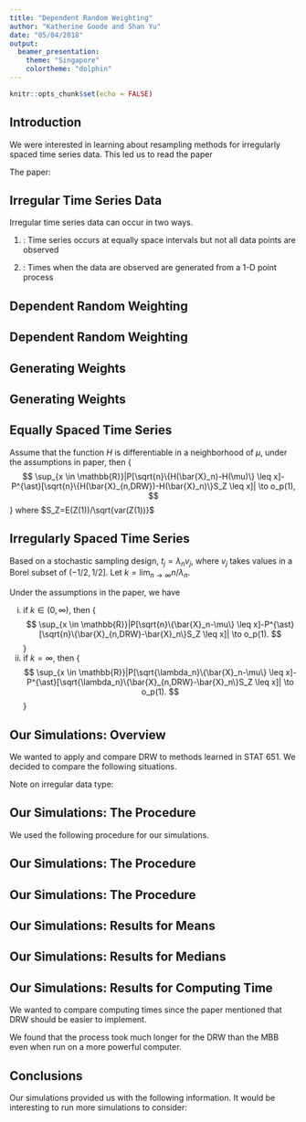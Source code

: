 ```yaml
---
title: "Dependent Random Weighting"
author: "Katherine Goode and Shan Yu"
date: "05/04/2018"
output:
  beamer_presentation:
    theme: "Singapore"
    colortheme: "dolphin"
---
```


```r
knitr::opts_chunk$set(echo = FALSE)
```

## Introduction

We were interested in learning about resampling methods for irregularly spaced time series data. This led us to read the paper

\begin{quote}
"The Dependent Random Weighting" (2015) by Srijan Sengupta, Xiaofeng Shao, and Yingchuan Wang.
\end{quote}

The paper:
\begin{itemize}
\item Introduces a method that assigns random weights to the irregular time series data 
\vspace{0.25cm}
\item Weights are created using a dependence structure that mimics that of the observed data 
\end{itemize}

## Irregular Time Series Data

Irregular time series data can occur in two ways.

\vspace{0.25cm}

(1) \textbf{Missing Values}: Time series occurs at equally space intervals but not all data points are observed

\begin{center}
\includegraphics[height = 0.8cm]{./images/missing}
\end{center}

\vspace{0.25cm}

(2) \textbf{Unequal Intervals}: Times when the data are observed are generated from a 1-D point process

\begin{center}
\includegraphics[height = 0.8cm]{./images/unequal}
\end{center}

## Dependent Random Weighting 
\textbf{Assign a random weight to each observation}
\begin{itemize}
\item A stationary time series $\{X_t\}_{t \in \mathbb{Z}}.$ And the parameter of interest is $\theta=T(F)$, where $T$ is a given function and $F$ is the marginal distribution of $\{X_t\}$.
\vspace{0.25cm}
\item The estimator of $\theta$ is $\widehat{\theta_n}=T(F_n)$, where $F_n$ is the empirical distribution function based on observations $\{X_{t_j}\}_{j=1}^n$ and $t_j$ are the time points at which the data are observed. 
\vspace{0.25cm}
\item The random weighted empirical distribution $F_n^{\ast}$ is defined as 
$$F_n^{\ast}(x)=\sum_{i=1}^nw(t_i)I(X_{t_i} \leq x),$$
where $\{w(t_i)\}_{i=1}^n$ are the random weights.
\end{itemize}

## Dependent Random Weighting
\begin{itemize}
\item The $b$th random weighted empirical distribution is
$$F_{n,b}^{\ast}(x)=\sum_{i=1}^nw_b(t_i)I(X_{t_i} \leq x) $$
where $\{w_b(t_i)\}_{i=1}^n$ are the $b$th realization from $w(t)$.
\item The bootstrap sample is $$\widehat{\theta}_{n,b,DRW}^{\ast}=T(F^{\ast}_{n,b}).$$
\item We get $\{\widehat{\theta}_{n,b,DRW}^{\ast}\}_{b=1}^B.$
\vspace{0.1in}
\item \textbf{Example:} If we are interest in the marginal expectation of $X_t$, then we have 
$$\bar{X}_{n,b,DRW}^{\ast}=\sum_{j=1}^{n}w_b(t_j)X_{t_j}.$$


\end{itemize}

## Generating Weights
\vspace{-0.2in}
\begin{itemize}
\item Assume the random weights $\{w(t_i)\}_{i=1}^n$ take the form
$$w(t_i)=\frac{Z(t_i)}{\sum_{i=1}^nZ(t_i)}.$$
\item $Z(t_i)$ are a realization from a \textbf{non-negative} and \textbf{$l-$dependent} process $Z(t),~t \in R$. 
\vspace{0.25cm}
\item $l$ plays a similar role as the block size in the moving block bootstrap.
\end{itemize}
## Generating Weights

\begin{columns}
\begin{column}{0.5\textwidth}
\textbf{Example:} 
$Z(t_i)=(Y(t_i)+c)^2$, where $\{Y(t_i)\}_{i=1}^n \sim N(0,\Sigma)$. $\Sigma$ is a $n \times n$ matrix with $\Sigma(i, j)=W\left(\frac{t_i-t_j}{l}\right)$, where $W(\cdot)$ is a symmetric kernel function.
\end{column}
\begin{column}{0.48\textwidth}
\includegraphics[height = 3.2cm]{./images/BartlettWindor.pdf}
\end{column}
\end{columns}
\vspace{0.1cm}
\begin{columns}
\begin{column}{0.49\textwidth}
\begin{center}
$l=2$
\end{center}
$$\left( \begin{array}{cccc}
1&0.5&0&0\\
0.5&1&0.5&0\\
0&0.5&1&0.5\\
0&0&0.5&1
\end{array}
\right)$$
\end{column}
\begin{column}{0.49\textwidth}
\begin{center}
$l=3$
\end{center}
$$\left( \begin{array}{cccc}
1&2/3&1/3&0\\
2/3&1&2/3&1/3\\
1/3&2/3&1&2/3\\
0&1/3&2/3&1
\end{array}
\right)$$
\end{column}
\end{columns}


## Equally Spaced Time Series
\begin{itemize}
\item \textbf{Assumption 1.} $\{Z(t)_j\}_{j=1}^n$ are independent of data and a realization of a stationary
process with $cov(Z(t_j), Z(t_j^{\prime}))=a \{ (t_j-t_j^{\prime})/l\}$, where $a$ is continuous, symmetric and has compact support on $[-1,1]$.
\item \textbf{Assumption 2.} There exists a $\delta \ge 2 $ such that $\sum_{j=1}^{\infty}\alpha(j)^{\delta/(2+\delta)}< \infty$ and $E\|X_1\|^{2+\delta} < \infty$.
\item \textbf{Assumption 3.} $\sum_{t_1, t_2, t_3=-\infty}^{\infty}|cum(X_0, X_{t_1}, X_{t_2}, X_{t_3})| \le \infty.$
\end{itemize}

\textbf{Theorem 1.} Assume that the function $H$ is differentiable in a neighborhood of $\mu$, under the assumptions in paper, then
\footnotesize{$$
\sup_{x \in \mathbb{R}}|P[\sqrt{n}\{H(\bar{X}_n)-H(\mu)\} \leq x]-P^{\ast}[\sqrt{n}\{H(\bar{X}_{n,DRW})-H(\bar{X}_n)\}S_Z \leq x]| 
\to o_p(1),
$$}
where $S_Z=E(Z(1))/\sqrt{var(Z(1))}$

## Irregularly Spaced Time Series

Based on a stochastic sampling design, $t_j=\lambda_nv_j$, where $v_j$ takes values in a Borel subset of $(-1/2, 1/2].$ Let $k=\lim_{n \to \infty} n/\lambda_n$.

\textbf{Theorem 2.} Under the assumptions in the paper, we have 

(i) if $k \in (0, \infty)$, then 
\footnotesize{$$
\sup_{x \in \mathbb{R}}|P[\sqrt{n}\{\bar{X}_n-\mu\} \leq x]-P^{\ast}[\sqrt{n}\{\bar{X}_{n,DRW}-\bar{X}_n\}S_Z \leq x]| 
\to o_p(1).
$$}
(i) if $k=\infty$, then 
\footnotesize{$$
\sup_{x \in \mathbb{R}}|P[\sqrt{\lambda_n}\{\bar{X}_n-\mu\} \leq x]-P^{\ast}[\sqrt{\lambda_n}\{\bar{X}_{n,DRW}-\bar{X}_n\}S_Z \leq x]| 
\to o_p(1).
$$}


## Our Simulations: Overview

We wanted to apply and compare DRW to methods learned in STAT 651. We decided to compare the following situations.

\begin{itemize}
\item \textbf{Methods}: DRW versus MBB
\vspace{0.25cm}
\item \textbf{Data}: MA versus AR time series
\vspace{0.25cm}
\item \textbf{Estimators}: mean versus median
\vspace{0.25cm}
\item \textbf{Bandwidth}: block size versus $l$-dependence
\end{itemize}

Note on irregular data type:
\begin{itemize}
\item Paper used unequal time intervals (type 2)
\vspace{0.25cm}
\item We used equal time intervals with missing values (type 1)
\end{itemize}

## Our Simulations: The Procedure

We used the following procedure for our simulations.

\begin{enumerate}
\item \textbf{Generate irregular time series of size $n=400$.}
\vspace{0.25cm}
\begin{enumerate}
\item[(i)] Simulate $Y_t$ for $t=1,...,n$ from
\begin{itemize}
\item an MA(2) process with $\mu=0$, $\theta_1=-1$, and $\theta_2=0.7$ or
\item an AR(2) process with $\mu=0$, $\phi_1=-0.1$, or $\phi_2=0.6$.
\end{itemize}
\item[(ii)] Assign a weight $\omega_t$ to $Y_t$ where
  $$\omega_t=\sin\left(\frac{\pi \cdot t}{n}\right).$$
\item[(iii)] Generate $Z_t\sim binomial(\omega_t)$ for $t=1,...,n$.
\item[(iv)] Let
  $$X_t=\begin{cases} Y_t & \mbox{ if } Z_t=1 \\ \mbox{missing} & \mbox{ if } Z_t=0
  \end{cases}$$
for $t=1,...,n$.
\item[(v)] Re-index the non-missing $X_t$ as $X_i$ for $i$ from $1$ to $n_j$ and use as the observed sample.
\end{enumerate}
\end{enumerate}

## Our Simulations: The Procedure

\begin{enumerate}
\item[2.] \textbf{Let $\ell=1$, and apply the resampling method to $K=1000$ samples.}
\vspace{0.25cm}
\begin{itemize}
\item MBB: Draw block bootstrap samples from $X_1,...,X_{n_j}$ with blocks of size $b=\ell$. (ignores missing values)
\vspace{0.1cm}
\item DRW: Randomly assign weights to $X_1,...,X_{n_j}$ using the method from the paper assuming $m$-dependence with $m=\ell$.
\end{itemize}
\vspace{0.25cm}
\item[3.] \textbf{Compute the mean and median from the $K$ samples.}
\vspace{0.25cm}
\item[4.] \textbf{Use the distributions of means and medians to compute evaluative measures.}
\vspace{0.25cm}
\begin{itemize}
\item Determine if the 95\% confidence interval contains the true value. (True process medians were approximated using 100,000 Monte Carlo simulations.)
\vspace{0.1cm}
\item Compute the standard deviation of the distribution. (Denote this as $\sigma_{n_j}^{(j)}/\sqrt{n_j}$.)
\end{itemize}
\end{enumerate}

## Our Simulations: The Procedure

\begin{enumerate}
\item[5.] \textbf{Repeat steps 1 to 4 for $M=500$ times.}
\vspace{0.25cm}
\item[6.] \textbf{Compute final evaluative measures.}
\vspace{0.25cm}
\begin{itemize}
\item Coverage rate for both the mean and median
\vspace{0.1cm}
\item Normalized MSE: 
  $$\frac{1}{M}\sum_{j=1}^M\left(\frac{n_j\sigma_{n_j}^{(j)}}{n\sigma_n}-1\right)^2$$
where $\sigma_n=\sqrt{n}Var(\hat{\theta}_n)$ with $\hat{\theta}_n$ denoting the estimator of interest, was approximated using 100,000 Monte Carlo simulations for both the mean and median
\end{itemize}
\vspace{0.25cm}
\item[7.] \textbf{Repeat steps 1 to 6 for $\ell=2,...,10$.}
\end{enumerate}

## Our Simulations: Results for Means

\begin{center}
\includegraphics[height = 3in]{./images/resmean.pdf}
\end{center}

## Our Simulations: Results for Medians

\begin{center}
\includegraphics[height = 3in]{./images/resmedian.pdf}
\end{center}

## Our Simulations: Results for Computing Time

We wanted to compare computing times since the paper mentioned that DRW should be easier to implement.
\begin{itemize}
\item MBB simulations run on a personal computer (1 core)
\item DRW simulations run on the ISU Condo Cluster (10 cores)
\end{itemize}
We found that the process took much longer for the DRW than the MBB even when run on a more powerful computer.

\vspace{0.25cm}

\begin{center}
\begin{table}
\begin{tabular}{ccc}
\hline
& MBB (personal computer) & DRW (ISU Condo) \\
\hline
AR & 0.42 & 6.63\\
MA & 0.41 & 6.48\\
\hline
\end{tabular}
\caption{Computing times (in hours) for full simulation process within a category}
\end{table}
\end{center}

## Conclusions

Our simulations provided us with the following information.
\begin{itemize}
\item DRW is a new way to conduct bootstrap
\item DRW results were usually similar or worse than MBB results
\item DRW took more time than MBB
\end{itemize}

It would be interesting to run more simulations to consider:
\begin{itemize}
\item Would results change if different parameters were used to simulate AR and MA processes?
\item How would different amounts or locations of missingness affect the results?
\item How much would different sample sizes affect the results?
\end{itemize}
